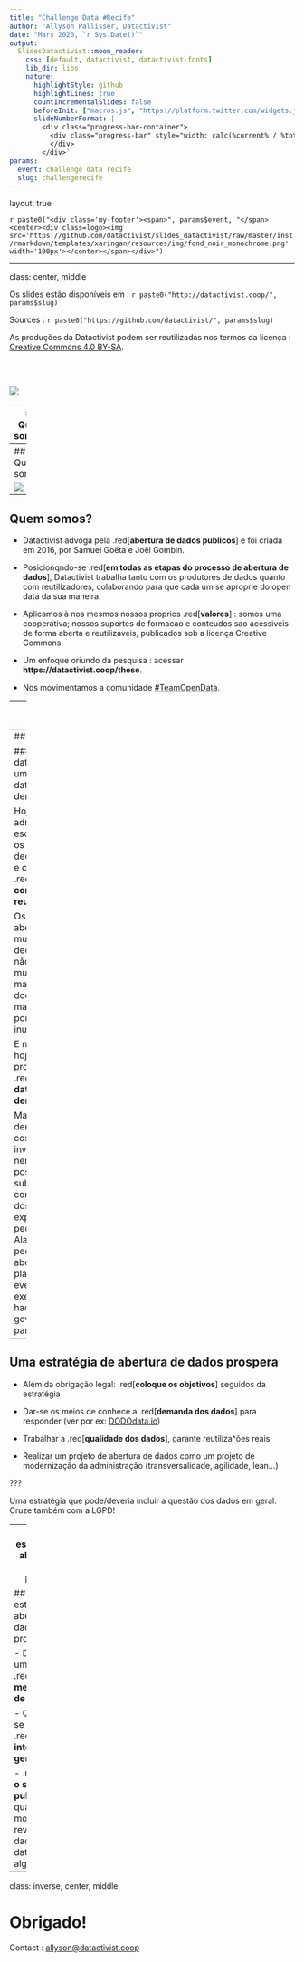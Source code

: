 ```yaml
---
title: "Challenge Data #Recife"
author: "Allyson Pallisser, Datactivist"
date: "Mars 2020, `r Sys.Date()`"
output:
  SlidesDatactivist::moon_reader:
    css: [default, datactivist, datactivist-fonts]
    lib_dir: libs
    nature:
      highlightStyle: github
      highlightLines: true
      countIncrementalSlides: false
      beforeInit: ["macros.js", "https://platform.twitter.com/widgets.js"]
      slideNumberFormat: |
        <div class="progress-bar-container">
          <div class="progress-bar" style="width: calc(%current% / %total% * 100%);">
          </div>
        </div>`
params:
  event: challenge data recife
  slug: challengerecife
---
```


layout: true

<style>
.remark-slide-number {
  position: inherit;
}

.remark-slide-number .progress-bar-container {
  position: absolute;
  bottom: 0;
  height: 4px;
  display: block;
  left: 0;
  right: 0;
}

.remark-slide-number .progress-bar {
  height: 100%;
  background-color: #e95459;
}

</style>


`r paste0("<div class='my-footer'><span>", params$event, "</span> <center><div class=logo><img src='https://github.com/datactivist/slides_datactivist/raw/master/inst/rmarkdown/templates/xaringan/resources/img/fond_noir_monochrome.png' width='100px'></center></span></div>")` 


---

class: center, middle

Os slides estão disponíveis em : `r paste0("http://datactivist.coop/", params$slug)`

Sources : `r paste0("https://github.com/datactivist/", params$slug)`


As produções da Datactivist podem ser reutilizadas nos termos da licença : [Creative Commons 4.0 BY-SA](https://creativecommons.org/licenses/by-sa/4.0/legalcode.fr).

<BR>
<BR>

![](https://mirrors.creativecommons.org/presskit/buttons/88x31/png/by-sa.png)


---
## Quem somos?


.center[[![:largeur 80%](https://github.com/datactivist/slides_datactivist/raw/master/inst/rmarkdown/templates/xaringan/resources/img/logo.png)](https://datactivist.coop)]

### We .red[open data], we make them .red[useful]

---
## Quem somos?


![](https://github.com/apallisser/teste/blob/master/P1100044.png?raw=true)

---
## Quem somos?

- Datactivist advoga pela .red[**abertura de dados publicos**] e foi criada em 2016, por Samuel Goëta e Joël Gombin.

- Posicionqndo-se .red[**em todas as etapas do processo de abertura de dados**], Datactivist trabalha tanto com os produtores de dados quanto com reutilizadores, colaborando para que cada um se aproprie do open data da sua maneira.

- Aplicamos à nos mesmos nossos proprios .red[**valores**] : somos uma cooperativa; nossos suportes de formacao e conteudos sao acessiveis de forma aberta e reutilizaveis, publicados sob a licença Creative Commons.

- Um enfoque oriundo da pesquisa : acessar **https://datactivist.coop/these**. 

- Nos movimentamos a comunidade [#TeamOpenData](https://teamopendata.org).

---
## Nossas atividades

- Conselho sobre as .red[**estratégias de abertura de dados**] : nos colaboramos no desenvolvimento e aplicação de uma estratégia de abertura de dados.

- .red[**Acompanhamento na reutilização de dados abertos**] : colaboramos com organismos na reutilização de dados no quotidiano.



- .red[**Sensibilização e formação ao dado**] : nós damos treinamentos quanto à cultura geral de dados, ensinamos os princípios básicos e boas práticas de dados abertos e introduzimos a ciência dos dados. 

- .red[**Mediação de dados**] : organizamos hackatons, open data camps, expedições de dados...

???

A mediação de dados também é fundamentalmente uma animação de comunidade(s). 

---
## Nossa visão

### De um open data da oferta a um .red[open data da demanda]

Hoje em dia, as administrações escolhem quais os dados a abrir, decidem quando e como abri-los .red[**sem consultar os reutilizadores**].

Os raros dados abertos são muitas vezes decepcionantes: não atualizados, muito agregados, mal documentados, mal formatados, por vezes inutilizáveis.

E necessario hoje passar a proxima etapa : .red[**um open data guiado pela demanda**].

Mas é difícil: demandas costumeiramente invisiveis, nenhuma possibilidade de submeter a comunicação dos dados à expressão de um pedido. Alavancas: pedidos de abertura, plataformas, eventos (por exemplo, hackathon), governação partilhada...... 

---
## Uma estratégia de abertura de dados prospera

- Além da obrigação legal: .red[**coloque os objetivos**] seguidos da estratégia

- Dar-se os meios de conhece a .red[**demanda dos dados**] para responder (ver por ex: [DODOdata.io](https://dododata.io))

- Trabalhar a .red[**qualidade dos dados**], garante reutiliza^ões reais

- Realizar um projeto de abertura de dados como um projeto de modernização da administração (transversalidade, agilidade, lean...)

???

Uma estratégia que pode/deveria incluir a questão dos dados em geral.
Cruze também com a LGPD! 

---
## Uma estratégia de abertura de dados prospera

- Uma abertura de dados .red[**orientada para o reutilizador**]: impulsionar os dados na direção dos utilizadores e não o contrario. Questão essencial da .red[**descoberta**] de dados

- Construa uma .red[**oferta de serviços**] para seu eco-sistema (publico e privado)

- Distinguir entre abertura de dados e infra-estruturas de partilha de dados em termos de governança.

???

Le premier est le métier de l'acteur public, le deuxième l'est-il ? Quelle gouvernance des plateformes d'ouverture des données ?
Aller vers un Etat(collectivité)-plateforme
Tiers de confiance

---
## Uma estratégia de abertura de dados prospera

- Dirigir-se a um .red[**serviço metropolitano de dados**]

- Questionar-se quanto qos .red[**dados de interesse geral**]

- .red[**Armar o serviço publico**] quanto ao momento da revolução dos dados: big data, algoritimo... 

---
class: inverse, center, middle

# Obrigado!

Contact : [allyson@datactivist.coop](mailto:allyson@datactivist.coop)

